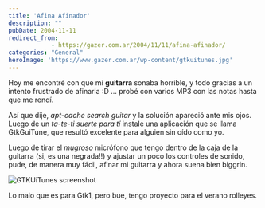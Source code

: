 ```yaml
---
title: 'Afina Afinador'
description: ""
pubDate: 2004-11-11
redirect_from: 
            - https://gazer.com.ar/2004/11/11/afina-afinador/
categories: "General"
heroImage: 'https://www.gazer.com.ar/wp-content/gtkuitunes.jpg'
---
```

Hoy me encontré con que mi **guitarra** sonaba horrible, y todo gracias a un intento frustrado de afinarla :D ... probé con varios MP3 con las notas hasta que me rendí.

Así que dije, _apt-cache search guitar_ y la solución apareció ante mis ojos. Luego de un _ta-te-ti suerte para tí_ instale una aplicación que se llama GtkGuiTune, que resultó excelente para alguien sin oído como yo.

Luego de tirar el _mugroso_ micrófono que tengo dentro de la caja de la guitarra (si, es una negrada!!) y ajustar un poco los controles de sonido, pude, de manera muy fácil, afinar mi guitarra y ahora suena bien biggrin.

![GTKUiTunes screenshot](https://www.gazer.com.ar/wp-content/gtkuitunes.jpg)

Lo malo que es para Gtk1, pero bue, tengo proyecto para el verano rolleyes.
